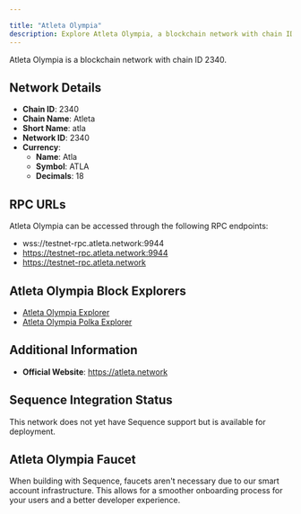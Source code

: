```yaml
---

title: "Atleta Olympia"
description: Explore Atleta Olympia, a blockchain network with chain ID 2340. Learn about its native currency, Atla, and how to interact with the network.
---
```




Atleta Olympia is a blockchain network with chain ID 2340.

## Network Details

- **Chain ID**: 2340
- **Chain Name**: Atleta
- **Short Name**: atla
- **Network ID**: 2340
- **Currency**: 
  - **Name**: Atla
  - **Symbol**: ATLA
  - **Decimals**: 18

## RPC URLs

Atleta Olympia can be accessed through the following RPC endpoints:

- wss://testnet-rpc.atleta.network:9944
- https://testnet-rpc.atleta.network:9944
- https://testnet-rpc.atleta.network

## Atleta Olympia Block Explorers

- [Atleta Olympia Explorer](https://blockscout.atleta.network)
- [Atleta Olympia Polka Explorer](https://polkadot-explorer.atleta.network/#/explorer)

## Additional Information

- **Official Website**: https://atleta.network

## Sequence Integration Status

This network does not yet have Sequence support but is available for deployment.

## Atleta Olympia Faucet

When building with Sequence, faucets aren't necessary due to our smart account infrastructure. This allows for a smoother onboarding process for your users and a better developer experience.
